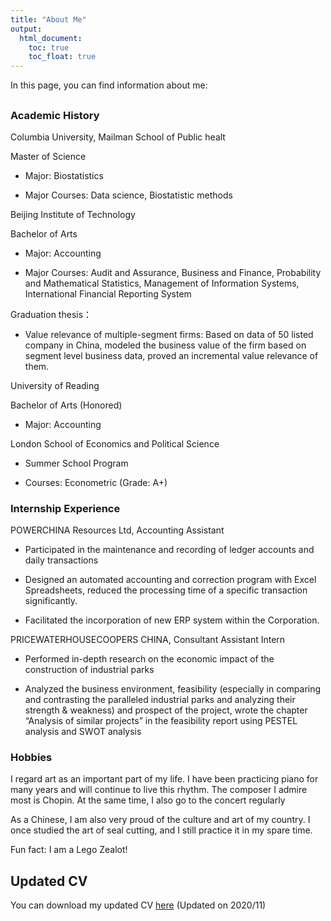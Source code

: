 ```yaml
---
title: "About Me"
output: 
  html_document:
    toc: true
    toc_float: true
---
```


In this page, you can find information about me:

##  {.tabset}

### Academic History

Columbia University, Mailman School of Public healt

Master of Science 

* Major: Biostatistics

* Major Courses: Data science, Biostatistic methods

Beijing Institute of Technology                                                

Bachelor of Arts                                                          

* Major: Accounting

* Major Courses: Audit and Assurance, Business and Finance, Probability and Mathematical Statistics, Management of Information Systems, International Financial Reporting System 

Graduation thesis：

* Value relevance of multiple-segment firms: Based on data of 50 listed company in China, modeled the business value of the firm based on segment level business data, proved an incremental value relevance of them.

University of Reading                                                         

Bachelor of Arts (Honored)                                                

* Major: Accounting

London School of Economics and Political Science                                 

* Summer School Program                                                       

* Courses: Econometric (Grade: A+)



### Internship Experience


POWERCHINA Resources Ltd, Accounting Assistant                                                         

* Participated in the maintenance and recording of ledger accounts and daily transactions

* Designed an automated accounting and correction program with Excel Spreadsheets, reduced the processing time of a specific transaction significantly.  

* Facilitated the incorporation of new ERP system within the Corporation.  

PRICEWATERHOUSECOOPERS CHINA, Consultant Assistant Intern                                              

* Performed in-depth research on the economic impact of the construction of industrial parks

* Analyzed the business environment, feasibility (especially in comparing and contrasting the paralleled industrial parks and analyzing their strength & weakness) and prospect of the project, wrote the chapter “Analysis of similar projects” in the feasibility report using PESTEL analysis and SWOT analysis



### Hobbies

I regard art as an important part of my life. I have been practicing piano for many years and will continue to live this rhythm. The composer I admire most is Chopin. At the same time, I also go to the concert regularly

As a Chinese, I am also very proud of the culture and art of my country. I once studied the art of seal cutting, and I still practice it in my spare time.

Fun fact: I am a Lego Zealot!

## Updated CV

You can download my updated CV [here](https://github.com/Gou-29/Gou-29.github.io/blob/main/For%20Download/Wenhao%20Gou.pdf) (Updated on 2020/11)